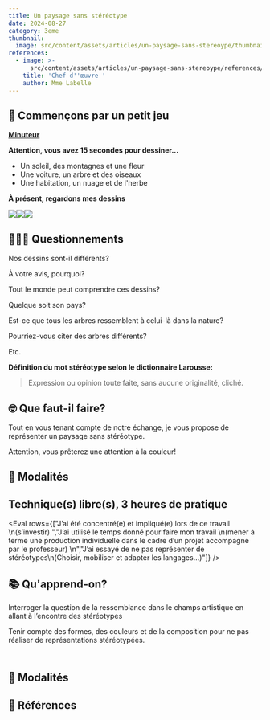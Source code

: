 ```yaml
---
title: Un paysage sans stéréotype
date: 2024-08-27
category: 3eme
thumbnail:
  image: src/content/assets/articles/un-paysage-sans-stereoype/thumbnail/image.png
references:
  - image: >-
      src/content/assets/articles/un-paysage-sans-stereoype/references/0/image.jpg
    title: 'Chef d''œuvre '
    author: Mme Labelle
---
```

## 🎲 Commençons par un petit jeu

[**Minuteur**](https://classroomscreen.com/app/screen/w/44173b09-fea1-4b36-94ea-aad8046ba886/g/81bd22ca-193d-4d4f-9c59-535e4763dcee/s/6ef033b4-3a3c-47ee-bf22-73ec5bc4b796)

**Attention, vous avez 15 secondes pour dessiner...**

* Un soleil, des montagnes et une fleur
* Une voiture, un arbre et des oiseaux
* Une habitation, un nuage et de l'herbe

**À présent, regardons mes dessins**

![](src/content/assets/articles/un-paysage-sans-stereoype/2.webp)![](src/content/assets/articles/un-paysage-sans-stereoype/3.webp)![](src/content/assets/articles/un-paysage-sans-stereoype/4.webp)

## 🙋🏽‍♀️ Questionnements

Nos dessins sont-il différents?&#x20;

À votre avis, pourquoi?

Tout le monde peut comprendre ces dessins?

Quelque soit son pays?

Est-ce que tous les arbres ressemblent à celui-là dans la nature?&#x20;

Pourriez-vous citer des arbres différents?

Etc.

**Définition du mot stéréotype selon le dictionnaire Larousse:**  

> Expression ou opinion toute faite, sans aucune originalité, cliché.

## 🤓 Que faut-il faire?

Tout en vous tenant compte de notre échange, je vous propose de représenter un paysage sans stéréotype.&#x20;

Attention, vous prêterez une attention à la couleur!

## 🔎 **Modalités**

## Technique(s) libre(s), 3 heures de pratique

<Eval rows={["J’ai été concentré(e) et impliqué(e) lors de ce travail \n(s’investir) ","J’ai utilisé le temps donné pour faire mon travail \n(mener à terme une production individuelle dans le cadre d’un projet accompagné par le professeur) \n","J’ai essayé de ne pas représenter de stéréotypes\n(Choisir, mobiliser et adapter les langages...)"]} />

## **📚 Qu'apprend-on?**

Interroger la question de la ressemblance dans le champs artistique en allant à l’encontre des stéréotypes

Tenir compte des formes, des couleurs et de la composition pour ne pas réaliser de représentations stéréotypées.

\
**🧐 Modalités**
----------------

## **👀 Références**
